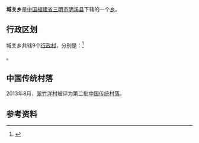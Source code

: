 {{中国乡级行政区
| 行政区全称 = 城关乡
| 景观照片文件名 = 
| 景观照片描述 = 
| 汉语拼音 = 
| 通用拼音 = 
| 注音符號 = 
| 其它标音类型1 = 
| 其它标音1 = 
| 其它标音类型2 = 
| 其它标音2 = 
| 其它语言类型1 = 
| 其它语言地名1 = 
| 其它语言类型2 = 
| 其它语言地名2 = 
| 上级行政区 = [[福建省|福建省]][[三明市|三明市]][[明溪县|明溪县]]
| 行政区类别 = [[乡|乡]]
| 总面积 = 
| 户籍人口 = 
| 户籍人口年份 = 
| 常住人口 = 
| 常住人口年份 = 
| 人口密度 = 
| 行政区划 = 
| 官方网站 = 
| 政府驻地 = 
| 邮政编码 = 
| 毗邻行政区 = 
| 位置图文件名 = 
| 位置图描述 = 
|35/04/21/200/000}}
'''城关乡'''是[[中华人民共和国|中国]][[福建省|福建省]][[三明市|三明市]][[明溪县|明溪县]]下辖的一个[[乡|乡]]。

== 行政区划 ==

城关乡共辖9个[[行政村|行政村]]，分别是：<ref>{{PRC admin/ref sgc|35/04/21/200/000}}</ref>

{{PRC admin/children|35/04/21/200/000}}。

==中国传统村落==
2013年8月，[[翠竹洋村|翠竹洋村]]被评为第二批[[中国传统村落|中国传统村落]]。

==参考资料==
{{reflist}}

{{PRC admin/navcat|35/04/21/200/000}}